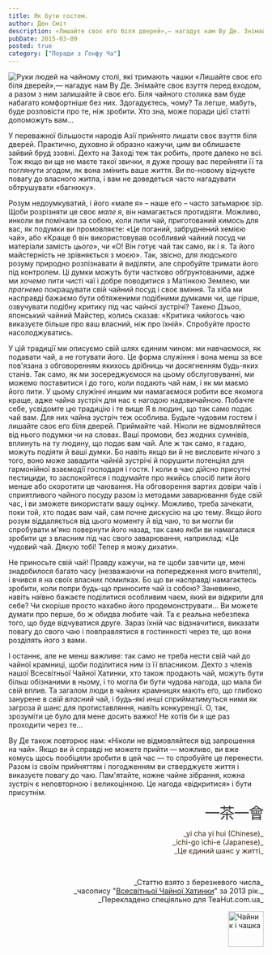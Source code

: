 ```yaml
---
title: Як бути гостем.
author: Ден Сміт
description: «Лишайте своє еґо біля дверей»,— нагадує нам Ву Де. Знімайте своє взуття перед входом, а разом з ним залишайте і своє еґо...
pubDate: 2015-03-09
posted: true
category: ["Поради з Ґонфу Ча"]
---
```



<img  src={Image1.src}  class="float-left" alt="Руки людей на чайному столі, які тримають чашки" /> «Лишайте своє еґо біля дверей»,— нагадує нам Ву Де. Знімайте своє взуття перед входом, а разом з ним залишайте й своє еґо. Біля чайного столика вам буде набагато комфортніше без них. Здогадуєтесь, чому? Та легше, мабуть, буде розповісти про те, ніж зробити. Хто зна, може поради цієї статті допоможуть вам...

У переважної більшости народів Азії прийнято лишати своє взуття біля дверей. Практично, духовно й образно кажучи, цим ви облишаєте зайвий бруд ззовні. Дехто на Заході теж так робить, проте далеко не всі. Тож якщо ви ще не маєте такої звички, я дуже прошу вас перейняти її та поглянути згодом, як вона змінить ваше життя. Ви по-новому відчуєте повагу до власного житла, і вам не доведеться часто нагадувати обтрушувати «багнюку».

Розум недоумкуватий, і його «мале я» – наше еґо – часто затьмарює зір. Щоби розрізняти це своє _мале я_, він намагається протидіяти. Можливо, инколи ви помічали за собою, коли пили чай, приготований кимось для вас, як подумки ви промовляєте: «Це поганий, забруднений хемією чай», або «Краще б він використовував особливий чайний посуд чи матеріали замість _цього_», чи «О! Він готує чай так само, як і я. Та його майстерність не зрівняється з моєю». Так, звісно, для людського розуму природно розпізнавати й виділяти, але спробуйте тримати його під контролем. Ці думки можуть бути частково обґрунтованими, адже ми _хочемо_ пити чисті чаї і добре поводитися з Матінкою Землею, ми _прагнемо_ покращувати свій чайний посуд і своє вміння. Та хіба ми насправді бажаємо бути обтяженими подібними думками чи, ще гірше, озвучувати подібну критику під час чайної зустрічі? Такено Дзьоо, японський чайний Майстер, колись сказав: «Критика чийогось чаю виказуєте більше про ваш власний, ніж про їхній». Спробуйте просто насолоджуватись.

У цій традиції ми описуємо свій шлях єдиним чином: ми навчаємося, як подавати чай, а не готувати його. Це форма служіння і вона менш за все пов'язана з обговоренням якихось дрібниць чи досягненням будь-яких станів. Так само, як ми зосереджуємося на цьому обслуговуванні, ми можемо поставитися і до того, коли подають чай нам, і як ми маємо його пити. У цьому служінні иншим ми намагаємося робити все якомога краще, адже чайна зустріч для нас є нагодою надзвичайною. Побачте себе, усвідомте цю традицію і те вище Я в людині, що так само подає чай вам. Для них чайна зустріч теж особлива. Будьте чудовим гостем і лишайте своє еґо біля дверей. Приймайте чай. Ніколи не відмовляйтеся від нього подумки чи на словах. Ваші промови, без жодних сумнівів, вплинуть на ту людину, що подає вам чай. Але ж так само, я гадаю, можуть подіяти й ваші думки. Бо навіть якщо ви й не висловите нічого з того, воно може завадити чайній зустрічі й порушити потенціял для гармонійної взаємодії господаря і гостя. І коли в чаю дійсно присутні пестициди, то заспокойтеся і подумайте про якийсь спосіб пити його менше або скоротити це чаювання. На обговорення вартих довіри чаїв і сприятливого чайного посуду разом із методами заварювання буде свій час, і ви зможете використати вашу оцінку. Можливо, треба зачекати, поки той, хто подає вам чай, сам почне дискусію на цю тему. Якщо його розум віддаляється від цього моменту й від чаю, то ви могли би спробувати м'яко повернути його назад, так само якби ви намагалися зробити це з власним під час свого заварювання, наприклад: «Це чудовий чай. Дякую тобі! Тепер я можу дихати».

Не приносьте свій чай! Правду кажучи, на те щоби завчити це, мені знадобилося багато часу (незважаючи на попередження мого вчителя), і вчився я на своїх власних помилках. Бо що ви насправді намагаєтесь зробити, коли попри будь-що приносите чай із собою? Заневинно, навіть наївно бажаєте поділитися особливим чаєм, який ви відкрили для себе? Чи скоріше просто нахабно його продемонструвати... Ви можете думати про перше, бо ж обидва любите чай. Та є реальна небезпека того, що буде відчуватися друге. Зараз їхній час відзначитися, виказати повагу до свого чаю і повправлятися в гостинності через те, що вони розділять його з вами.

І останнє, але не менш важливе: так само не треба нести свій чай до чайної крамниці, щоби поділитися ним із її власником. Дехто з членів нашої Всесвітньої Чайної Хатинки, хто також продають чай, можуть бути більш обізнаними в ньому, і то могла би бути чудова нагода, що мала би свій вплив. Та загалом люди в чайних крамницях мають еґо, що глибоко занурене в _свій власний_ чай, і будь-які инші сприйматимуться ними як загроза й шанс для протиставляння, навіть конкуренції. О, так, зрозуміти це було для мене досить важко! Не хотів би я ще раз проходити через те...

Ву Де також повторює нам: «Ніколи не відмовляйтеся від запрошення на чай». Якщо ви й справді не можете прийти — можливо, ви вже комусь щось пообіцяли зробити в цей час — то спробуйте це перенести. Разом із своїм прийняттям і погодженням ви стверджуєте життя і виказуєте повагу до чаю. Пам'ятайте, кожне чайне зібрання, кожна зустріч є неповторною і великоцінною. Це нагода «відкритися» і бути присутнім.

<h3 style="font-size: 30px; color: #333333; font-weight: 400; letter-spacing: -1px; line-height: 1.2; margin: 0px; padding: 0px; text-align: right;">一茶一會</h3>
<p style="color: #362107; text-align: right;">_yi cha yi hui (Chinese)_<br />_ichi-go ichi-e (Japanese)_<br />_Це єдиний шанс у житті_</p>

<p>&nbsp;</p>

<p align="right" style="font-size: 0.9rem;">_Статтю взято з березневого числа_<br />_часопису "<a href="http://www.globalteahut.org/" target="_blank" rel="noopener">Всесвітньої Чайної Хатинки</a>" за 2013 рік._<br />_Перекладено спеціяльно для TeaHut.com.ua_</p>
<div style="display: flex; justify-content: end;">
  <img style="display: block;  width: 70px;" src="/teakettle.gif" alt="Чайник і чашка" />
</div>